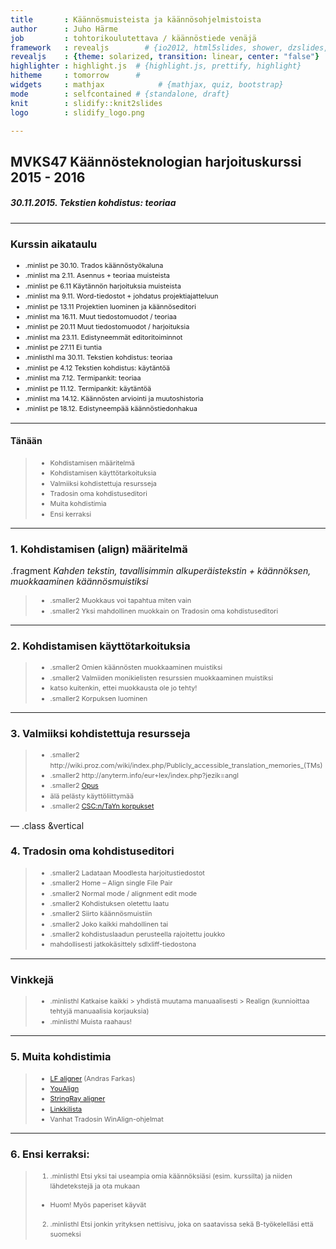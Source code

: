 ```yaml
---
title       : Käännösmuisteista ja käännösohjelmistoista
author      : Juho Härme
job         : tohtorikoulutettava / käännöstiede venäjä
framework   : revealjs        # {io2012, html5slides, shower, dzslides, ...}
revealjs    : {theme: solarized, transition: linear, center: "false"}
highlighter : highlight.js  # {highlight.js, prettify, highlight}
hitheme     : tomorrow      # 
widgets     : mathjax            # {mathjax, quiz, bootstrap}
mode        : selfcontained # {standalone, draft}
knit        : slidify::knit2slides
logo        : slidify_logo.png

---
```


<style>
.reveal h2{
    padding-bottom: 20px;
}

.reveal h3{
    padding-bottom: 20px;
}

.reveal h4{
    padding-bottom: 20px;
}

.reveal h5{
    padding-bottom: 20px;
}

.reveal h6{
    padding-bottom: 20px;
}

p { text-align: left;
}

li.fragment.visible, li {
    font-size: 78%;
    line-height: 150%;
}

li.smaller{
    font-size: 76%;
    line-height: 180%;
}

li.smaller2{
    font-size: 76%;
}

li.minlist{
font-size:69%; 
color:darkgrey;}

li.minlisthlr{font-size:69%;
color:rgb(247, 131, 131);
}

li.minlisthl{font-size:69%;}


.reveal a:not(.image) {
text-decoration:underline;
}

.coldiv {width:47%;float:left;}
.coldiv2 {float:left;width:30%;}

.rowdiv {width:100%;clear:left;}

.reveal section img { background:none; border:none; box-shadow:none; }

p.smaller {font-size:70%;}


table { 
width: 100%;
}


table tr:nth-child(2n+1) { /* background: #E8F2FF; */ background: #D5E5FD; }

.reveal table th, .reveal table td {

font-size:55%;

}

div.bubble{
float: left;
text-align: left;
border: 2px dotted black;
padding: 2em;
border-radius: 7px;
margin-left: 14px;
color:black;
}


div.bubblenob{
float: left;
width:30%;
}


div.mmbubble{
font-size:60%;
float: left;
text-align: left;
border: 2px dotted black;
padding: 1.5em;
border-radius: 7px;
margin:4%;
box-shadow: 10px 10px 5px #888888;
color:black;
}

div.bgred{background: burlywood;}
div.bgblue{background: cornflowerblue;}
div.bggreen{background: darkseagreen;}
div.bgcyan{background: gold;}

p.quotestyle{
frjoitusont-size:80%;
font-style:italic;
text-align:both;
}


.firstcharacter { float: left; color: #903; font-size: 300%; line-height: 60px; padding-top: 4px; padding-right: 8px; padding-left: 3px; font-family: Georgia; }

</style>

<script src="http://ajax.googleapis.com/ajax/libs/jquery/1.9.1/jquery.min.js"></script>

## MVKS47 Käännösteknologian harjoituskurssi 2015 - 2016

##### 30.11.2015. Tekstien kohdistus: teoriaa

--- 

### Kurssin aikataulu


- .minlist pe 30.10. Trados käännöstyökaluna
- .minlist ma 2.11.  Asennus + teoriaa muisteista
- .minlist pe 6.11 Käytännön harjoituksia muisteista
- .minlist ma 9.11. Word-tiedostot + johdatus projektiajatteluun
- .minlist pe 13.11 Projektien luominen ja käännöseditori
- .minlist ma 16.11. Muut tiedostomuodot / teoriaa
- .minlist pe 20.11 Muut tiedostomuodot / harjoituksia
- .minlist ma 23.11. Edistyneemmät editoritoiminnot
- .minlist pe 27.11 Ei tuntia
- .minlisthl ma 30.11. Tekstien kohdistus: teoriaa
- .minlist pe 4.12 Tekstien kohdistus: käytäntöä
- .minlist ma 7.12. Termipankit: teoriaa
- .minlist pe 11.12. Termipankit: käytäntöä
- .minlist ma 14.12. Käännösten arviointi ja muutoshistoria
- .minlist pe 18.12. Edistyneempää käännöstiedonhakua

---

#### Tänään

<!-- http://multifarious.filkin.com/2014/05/21/studio_aligning/  -->

>- Kohdistamisen määritelmä
>- Kohdistamisen käyttötarkoituksia
>- Valmiiksi kohdistettuja resursseja
>- Tradosin oma kohdistuseditori
>- Muita kohdistimia
>- Ensi kerraksi

---

### 1. Kohdistamisen (align) määritelmä

.fragment *Kahden tekstin, tavallisimmin alkuperäistekstin + käännöksen, muokkaaminen käännösmuistiksi*

>- .smaller2 Muokkaus voi tapahtua miten vain
>- .smaller2 Yksi mahdollinen muokkain on Tradosin oma kohdistuseditori

---

### 2. Kohdistamisen käyttötarkoituksia

>- .smaller2 Omien käännösten muokkaaminen muistiksi
>- .smaller2 Valmiiden monikielisten resurssien muokkaaminen muistiksi
    - katso kuitenkin, ettei muokkausta ole jo tehty!
>- .smaller2 Korpuksen luominen

---

### 3. Valmiiksi kohdistettuja resursseja

>- .smaller2 http://wiki.proz.com/wiki/index.php/Publicly_accessible_translation_memories_(TMs)
>- .smaller2 http://anyterm.info/eur+lex/index.php?jezik=angl
>- .smaller2 [Opus](http://opus.lingfil.uu.se/)
    - älä pelästy käyttöliittymää
>- .smaller2 [CSC:n/TaYn korpukset](https://korp.csc.fi/?mode=parallel#lang=fi)


--- .class &vertical

### 4. Tradosin oma kohdistuseditori


>- .smaller2 Ladataan Moodlesta harjoitustiedostot
>- .smaller2 Home -- Align single File Pair
>- .smaller2 Normal mode / alignment edit mode
>- .smaller2 Kohdistuksen oletettu laatu
>- .smaller2 Siirto käännösmuistiin
    - .smaller2 Joko kaikki mahdollinen tai
    - .smaller2 kohdistuslaadun perusteella rajoitettu joukko
>- mahdollisesti jatkokäsittely sdlxliff-tiedostona 

***


### Vinkkejä


>- .minlisthl Katkaise kaikki > yhdistä muutama manuaalisesti > Realign (kunnioittaa tehtyjä manuaalisia korjauksia)
>- .minlisthl Muista raahaus!

---

### 5. Muita kohdistimia


>- [LF aligner](http://sourceforge.net/projects/aligner/) (Andras Farkas)
>- [YouAlign](http://www.youalign.com/)
>- [StringRay aligner](http://www.maxprograms.com/products/stingray.html)
>- [Linkkilista](http://www.linuxfortranslators.org/align.html)
>- Vanhat Tradosin WinAlign-ohjelmat

---

### 6. Ensi kerraksi:

>1. .minlisthl Etsi yksi tai useampia omia käännöksiäsi (esim. kurssilta) ja niiden lähdetekstejä ja ota mukaan
    - Huom! Myös paperiset käyvät
>2. .minlisthl Etsi jonkin yrityksen nettisivu, joka on saatavissa sekä B-työkelelläsi että suomeksi


<script>
$('ol.incremental li').addClass('fragment')//note to anyone reading this code, you may need to change to ul from ol depending on ordered vs unordered list
$('ul.incremental li').addClass('fragment')//note to anyone reading this code, you may need to change to ul from ol depending on ordered vs unordered list
</script>

